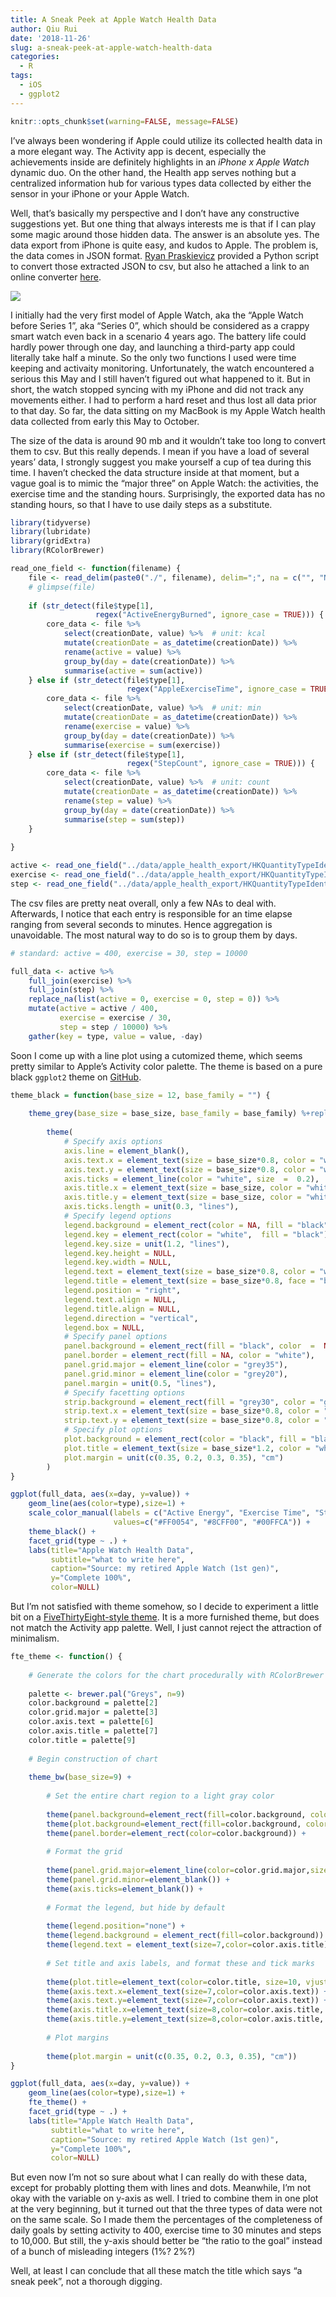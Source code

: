 ```yaml
---
title: A Sneak Peek at Apple Watch Health Data
author: Qiu Rui
date: '2018-11-26'
slug: a-sneak-peek-at-apple-watch-health-data
categories:
  - R
tags:
  - iOS
  - ggplot2
---
```


```r
knitr::opts_chunk$set(warning=FALSE, message=FALSE)
```

I've always been wondering if Apple could utilize its collected health data in a more elegant way. The Activity app is decent, especially the achievements inside are definitely highlights in an _iPhone x Apple Watch_ dynamic duo. On the other hand, the Health app serves nothing but a centralized information hub for various types data collected by either the sensor in your iPhone or your Apple Watch.

Well, that's basically my perspective and I don't have any constructive suggestions yet. But one thing that always interests me is that if I can play some magic around those hidden data. The answer is an absolute yes. The data export from iPhone is quite easy, and kudos to Apple. The problem is, the data comes in JSON format. [Ryan Praskievicz](http://www.ryanpraski.com/apple-health-data-how-to-export-analyze-visualize-guide/#2) provided a Python script to convert those extracted JSON to csv, but also he attached a link to an online converter [here](http://ericwolter.com/projects/health-export.html).

![](/img/apple-health-to-csv.png)

I initially had the very first model of Apple Watch, aka the "Apple Watch before Series 1", aka "Series 0", which should be considered as a crappy smart watch even back in a scenario 4 years ago. The battery life could hardly power through one day, and launching a third-party app could literally take half a minute. So the only two functions I used were time keeping and activaity monitoring. Unfortunately, the watch encountered a serious this May and I still haven't figured out what happened to it. But in short, the watch stopped syncing with my iPhone and did not track any movements either. I had to perform a hard reset and thus lost all data prior to that day. So far, the data sitting on my MacBook is my Apple Watch health data collected from early this May to October.

The size of the data is around 90 mb and it wouldn't take too long to convert them to csv. But this really depends. I mean if you have a load of several years' data, I strongly suggest you make yourself a cup of tea during this time. I haven't checked the data structure inside at that moment, but a vague goal is to mimic the "major three" on Apple Watch: the activities, the exercise time and the standing hours. Surprisingly, the exported data has no standing hours, so that I have to use daily steps as a substitute.

```r
library(tidyverse)
library(lubridate)
library(gridExtra)
library(RColorBrewer)

read_one_field <- function(filename) {
    file <- read_delim(paste0("./", filename), delim=";", na = c("", "NA"))
    # glimpse(file)
    
    if (str_detect(file$type[1], 
                   regex("ActiveEnergyBurned", ignore_case = TRUE))) {
        core_data <- file %>%
            select(creationDate, value) %>%  # unit: kcal
            mutate(creationDate = as_datetime(creationDate)) %>%
            rename(active = value) %>%
            group_by(day = date(creationDate)) %>% 
            summarise(active = sum(active))
    } else if (str_detect(file$type[1], 
                          regex("AppleExerciseTime", ignore_case = TRUE))) {
        core_data <- file %>%
            select(creationDate, value) %>%  # unit: min
            mutate(creationDate = as_datetime(creationDate)) %>%
            rename(exercise = value) %>%
            group_by(day = date(creationDate)) %>%
            summarise(exercise = sum(exercise))
    } else if (str_detect(file$type[1], 
                          regex("StepCount", ignore_case = TRUE))) {
        core_data <- file %>%
            select(creationDate, value) %>%  # unit: count
            mutate(creationDate = as_datetime(creationDate)) %>%
            rename(step = value) %>%
            group_by(day = date(creationDate)) %>%
            summarise(step = sum(step))
    }
    
}

active <- read_one_field("../data/apple_health_export/HKQuantityTypeIdentifierActiveEnergyBurned.csv")
exercise <- read_one_field("../data/apple_health_export/HKQuantityTypeIdentifierAppleExerciseTime.csv")
step <- read_one_field("../data/apple_health_export/HKQuantityTypeIdentifierStepCount.csv")
```

The csv files are pretty neat overall, only a few NAs to deal with. Afterwards, I notice that each entry is responsible for an time elapse ranging from several seconds to minutes. Hence aggregation is unavoidable. The most natural way to do so is to group them by days.

```r
# standard: active = 400, exercise = 30, step = 10000

full_data <- active %>% 
    full_join(exercise) %>% 
    full_join(step) %>%
    replace_na(list(active = 0, exercise = 0, step = 0)) %>%
    mutate(active = active / 400, 
           exercise = exercise / 30,
           step = step / 10000) %>%
    gather(key = type, value = value, -day)

```

Soon I come up with a line plot using a cutomized theme, which seems pretty similar to Apple's Activity color palette. The theme is based on a pure black `ggplot2` theme on [GitHub](https://gist.github.com/jslefche/eff85ef06b4705e6efbc).

```r
theme_black = function(base_size = 12, base_family = "") {
    
    theme_grey(base_size = base_size, base_family = base_family) %+replace%
        
        theme(
            # Specify axis options
            axis.line = element_blank(),  
            axis.text.x = element_text(size = base_size*0.8, color = "white", lineheight = 0.9),  
            axis.text.y = element_text(size = base_size*0.8, color = "white", lineheight = 0.9),  
            axis.ticks = element_line(color = "white", size  =  0.2),  
            axis.title.x = element_text(size = base_size, color = "white", margin = margin(0, 10, 0, 0)),  
            axis.title.y = element_text(size = base_size, color = "white", angle = 90, margin = margin(0, 10, 0, 0)),  
            axis.ticks.length = unit(0.3, "lines"),   
            # Specify legend options
            legend.background = element_rect(color = NA, fill = "black"),  
            legend.key = element_rect(color = "white",  fill = "black"),  
            legend.key.size = unit(1.2, "lines"),  
            legend.key.height = NULL,  
            legend.key.width = NULL,      
            legend.text = element_text(size = base_size*0.8, color = "white"),  
            legend.title = element_text(size = base_size*0.8, face = "bold", hjust = 0, color = "white"),  
            legend.position = "right",  
            legend.text.align = NULL,  
            legend.title.align = NULL,  
            legend.direction = "vertical",  
            legend.box = NULL, 
            # Specify panel options
            panel.background = element_rect(fill = "black", color  =  NA),  
            panel.border = element_rect(fill = NA, color = "white"),  
            panel.grid.major = element_line(color = "grey35"),  
            panel.grid.minor = element_line(color = "grey20"),  
            panel.margin = unit(0.5, "lines"),   
            # Specify facetting options
            strip.background = element_rect(fill = "grey30", color = "grey10"),  
            strip.text.x = element_text(size = base_size*0.8, color = "white"),  
            strip.text.y = element_text(size = base_size*0.8, color = "white",angle = -90),  
            # Specify plot options
            plot.background = element_rect(color = "black", fill = "black"),  
            plot.title = element_text(size = base_size*1.2, color = "white"),  
            plot.margin = unit(c(0.35, 0.2, 0.3, 0.35), "cm")
        )
}
```

```r
ggplot(full_data, aes(x=day, y=value)) +
    geom_line(aes(color=type),size=1) +
    scale_color_manual(labels = c("Active Energy", "Exercise Time", "Steps"),
                       values=c("#FF0054", "#8CFF00", "#00FFCA")) +
    theme_black() +
    facet_grid(type ~ .) +
    labs(title="Apple Watch Health Data", 
         subtitle="what to write here", 
         caption="Source: my retired Apple Watch (1st gen)", 
         y="Complete 100%", 
         color=NULL)
```

But I'm not satisfied with theme somehow, so I decide to experiment a little bit on a [FiveThirtyEight-style theme](https://github.com/jrnold/ggthemes/blob/master/R/fivethirtyeight.R). It is a more furnished theme, but does not match the Activity app palette. Well, I just cannot reject the attraction of minimalism.

```r
fte_theme <- function() {
    
    # Generate the colors for the chart procedurally with RColorBrewer
    
    palette <- brewer.pal("Greys", n=9)
    color.background = palette[2]
    color.grid.major = palette[3]
    color.axis.text = palette[6]
    color.axis.title = palette[7]
    color.title = palette[9]
    
    # Begin construction of chart
    
    theme_bw(base_size=9) +
        
        # Set the entire chart region to a light gray color
        
        theme(panel.background=element_rect(fill=color.background, color=color.background)) +
        theme(plot.background=element_rect(fill=color.background, color=color.background)) +
        theme(panel.border=element_rect(color=color.background)) +
        
        # Format the grid
        
        theme(panel.grid.major=element_line(color=color.grid.major,size=.25)) +
        theme(panel.grid.minor=element_blank()) +
        theme(axis.ticks=element_blank()) +
        
        # Format the legend, but hide by default
        
        theme(legend.position="none") +
        theme(legend.background = element_rect(fill=color.background)) +
        theme(legend.text = element_text(size=7,color=color.axis.title)) +
        
        # Set title and axis labels, and format these and tick marks
        
        theme(plot.title=element_text(color=color.title, size=10, vjust=1.25)) +
        theme(axis.text.x=element_text(size=7,color=color.axis.text)) +
        theme(axis.text.y=element_text(size=7,color=color.axis.text)) +
        theme(axis.title.x=element_text(size=8,color=color.axis.title, vjust=0)) +
        theme(axis.title.y=element_text(size=8,color=color.axis.title, vjust=1.25)) +
        
        # Plot margins
        
        theme(plot.margin = unit(c(0.35, 0.2, 0.3, 0.35), "cm"))
}
```

```r
ggplot(full_data, aes(x=day, y=value)) +
    geom_line(aes(color=type),size=1) +
    fte_theme() +
    facet_grid(type ~ .) +
    labs(title="Apple Watch Health Data", 
         subtitle="what to write here", 
         caption="Source: my retired Apple Watch (1st gen)", 
         y="Complete 100%", 
         color=NULL)
```

But even now I'm not so sure about what I can really do with these data, except for probably plotting them with lines and dots. Meanwhile, I'm not okay with the variable on y-axis as well. I tried to combine them in one plot at the very beginning, but it turned out that the three types of data were not on the same scale. So I made them the percentages of the completeness of daily goals by setting activity to 400, exercise time to 30 minutes and steps to 10,000. But still, the y-axis should better be "the ratio to the goal" instead of a bunch of misleading integers (1%? 2%?)

Well, at least I can conclude that all these match the title which says "a sneak peek", not a thorough digging.
